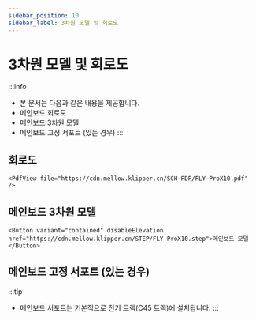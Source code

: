 ```yaml
---
sidebar_position: 10
sidebar_label: 3차원 모델 및 회로도
---
```


# 3차원 모델 및 회로도


:::info
* 본 문서는 다음과 같은 내용을 제공합니다.
* 메인보드 회로도
* 메인보드 3차원 모델
* 메인보드 고정 서포트 (있는 경우)
:::

## 회로도

    <PdfView file="https://cdn.mellow.klipper.cn/SCH-PDF/FLY-ProX10.pdf" />


## 메인보드 3차원 모델

    <Button variant="contained" disableElevation href="https://cdn.mellow.klipper.cn/STEP/FLY-ProX10.step">메인보드 모델</Button>


## 메인보드 고정 서포트 (있는 경우)

:::tip
* 메인보드 서포트는 기본적으로 전기 트랙(C45 트랙)에 설치됩니다.
:::
